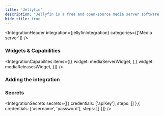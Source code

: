 ```yaml
---
title: 'Jellyfin'
description: "Jellyfin is a free and open-source media server software that allows you to organize, manage, and share your media files."
hide_title: true
---
```




<IntegrationHeader
    integration={jellyfinIntegration}
    categories={['Media server']}
/>

### Widgets & Capabilities
<IntegrationCapabilites
    items={[{
        widget: mediaServerWidget,
    },{
        widget: mediaReleasesWidget,
    }]}
/>

### Adding the integration
<AddingIntegration />

### Secrets
<IntegrationSecrets secrets={[{
    credentials: ['apiKey'],
    steps: []
},{
    credentials: ['username', 'password'],
    steps: []
}]} />